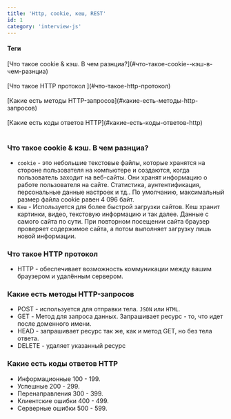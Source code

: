 ```yaml
---
title: 'Http, cookie, кеш, REST'
id: 1
category: 'interview-js'
---
```


<div className = 'mdHead'>

#### Теги

<div className = 'tag_js'> [Что такое cookie & кэш. В чем разнциа?](#что-такое-cookie--кэш-в-чем-разнциа) </div><br/>
<div className = 'tag_js'> [Что такое HTTP протокол ](#что-такое-http-протокол) </div><br/>
<div className = 'tag_js'> [Какие есть методы HTTP-запросов](#какие-есть-методы-http-запросов)</div><br/>
<div className = 'tag_js'> [Какие есть коды ответов HTTP](#какие-есть-коды-ответов-http)</div><br/>


</div>


### Что такое cookie & кэш. В чем разнциа?

* `cookie` - это небольшие текстовые файлы, которые хранятся на стороне пользователя на компьютере и создаются, когда пользователь заходит на веб-сайты. Они хранят информацию о работе пользователя на сайте. Статистика, аунтентификация, персональные данные настроек и тд..
По умолчанию, максимальный размер файла cookie равен 4 096 байт.
* `Кеш` - Используется для более быстрой загрузки сайтов. Кеш хранит картинки, видео, текстовую информацию и так далее.  Данные с самого сайта по сути. При повторном посещении сайта браузер проверяет содержимое сайта, а потом выполняет загрузку лишь новой информации.


### Что такое HTTP протокол 
* HTTP - обеспечивает возможность коммуникации между вашим браузером и удалённым сервером. 

### Какие есть методы HTTP-запросов 

* POST - используется для отправки тела. `JSON` или `HTML`.
* GET - Метод для запроса данных. Запрашивает ресурс - то, что идет после доменного имени.
* HEAD - запрашивает ресурс так же, как и метод GET, но без тела ответа.
* DELETE - удаляет указанный ресурс

### Какие есть коды ответов HTTP
* Информационные 100 - 199.
* Успешные 200 - 299.
* Перенаправления 300 - 399.
* Клиентские ошибки 400 - 499.
* Серверные ошибки 500 - 599.